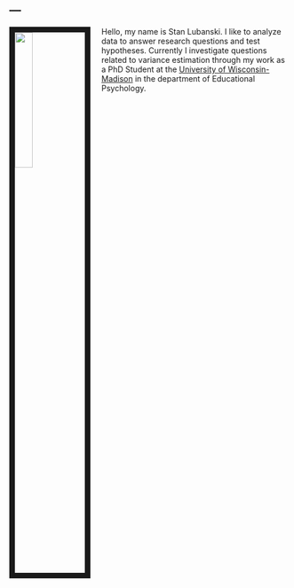 ---
---

<link rel="stylesheet" href="styles.css" type="text/css">

<img src="images/stan_1.jpg" style="width:25%; border:10px solid; margin-right: 20px" align="left">

Hello, my name is Stan Lubanski. I like to analyze data to answer research questions and test hypotheses. Currently I investigate questions related to variance estimation through my work as a PhD Student at the [University of Wisconsin-Madison](https://edpsych.education.wisc.edu/academics/quantitative-methods/) in the department of Educational Psychology. 
